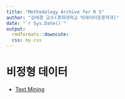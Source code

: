 ```yaml
---
title: "Methodology Archive for R S"
author: "김태경 교수(경희대학교 빅데이터응용학과)"
date: "`r Sys.Date()`"
output: 
  rmdformats::downcute:
  css: my.css
---
```


# 비정형 데이터

* [Text Mining](./index_text_mining.html)